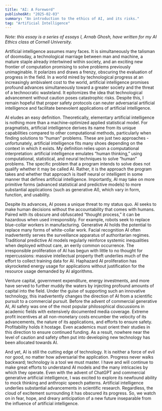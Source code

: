 ```yaml
---
title: "AI: A Foreword"
publishedAt: "2025-02-03"
summary: "An introduction to the ethics of AI, and its risks."
tag: "Artificial Intelligence"
---
```

*Note: this essay is a series of essays I, Arnab Ghosh, have written for my AI Ethics class at Cornell University.*

Artificial intelligence assumes many faces. It is simultaneously the talisman of doomsday, a technological marriage between man and machine, a mature staple already intertwined within society, and an exciting new frontier of computation promising to solve problems previously unimaginable. It polarizes and draws a frenzy, obscuring the evaluation of progress in the field. In a world mired by technological progress at an increasingly ambivalent cost to the world, artificial intelligence promises profound advances simultaneously toward a greater society and the threat of a technocratic wasteland. It epitomizes the idea that technological advancement without caution poses catastrophic risks. Despite this, I remain hopeful that proper safety protocols can neuter adversarial artificial intelligence and facilitate benevolent applications of artificial intelligence. 

AI eludes an easy definition. Theoretically, elementary artificial intelligence is nothing more than a machine-optimized applied statistical model. For pragmatists, artificial intelligence derives its name from its unique capabilities compared to other computational methods, particularly when finding solutions to “human” problems. These are just two approaches - unfortunately, artificial intelligence fits many shoes depending on the context in which it exists. My definition relies upon a computational interpretation: artificial intelligence emulates “human thinking,” using computational, statistical, and neural techniques to solve “human” problems. The specific problem that a program intends to solve does not qualify whether it may be called AI. Rather, it is the approach the program takes and whether that approach is itself neural or intelligent in some manner that defines artificial intelligence. Importantly, AI may take on more primitive forms (advanced statistical and predictive models) to more substantial applications (such as generative AI), which vary in form, function, and usability. 

Despite its advances, AI poses a unique threat to my status quo. AI seeks to make human decisions without the accountability that comes with humans. Paired with its obscure and obfuscated “thought process,” it can be hazardous when used irresponsibly. For example, robots seek to replace blue-collar workers in manufacturing. Generative AI holds the potential to replace many forms of white-collar work. Facial recognition AI often inadvertently serves the surveillance apparatus of authoritarian regimes. Traditional predictive AI models regularly reinforce systemic inequalities when deployed without care, an eerily common occurrence. The irresponsible proliferation of AI has begun with little to no thought for repercussions: massive intellectual property theft underlies much of the effort to collect training data for AI. Haphazard AI proliferation has skyrocketed energy usage for applications without justification for the resource usage demanded by AI algorithms. 

Venture capital, government expenditure, energy investments, and more have served to further muddy the waters by injecting profound amounts of capital into the field. Under the guise of supporting such an innovative technology, this inadvertently changes the direction of AI from a scientific pursuit to a commercial pursuit. Before the advent of commercial generative AI, AI safety was one of the most popular philosophical discussions in academic fields with extensively documented media coverage. Extreme profit incentives at all non-monetary costs encumber the velocity of its advancements, the nature of its applications, and efforts to ensure safety. Profitability holds it hostage. Even academics must orient their studies in this direction to ensure continued funding. As a result, nowhere near the level of caution and safety often put into developing new technology has been allocated towards AI. 

And yet, AI is still the cutting edge of technology. It is neither a force of evil nor good, no matter how adversarial the application. Progress never walks backward; technology is a tool we must master. I have and will continue to make great efforts to understand AI models and the many intricacies by which they operate. Even with the advent of ChatGPT and commercial generative artificial intelligence, I was excited to explore its newfound ability to mock thinking and anthropic speech patterns. Artificial intelligence underlies substantial advancements in scientific research. Regardless, the cloud of excitement surrounding it has obscured its progress. So, we watch on in fear, hope, and dreary anticipation of a new future inseparable from the influence of artificial intelligence. 